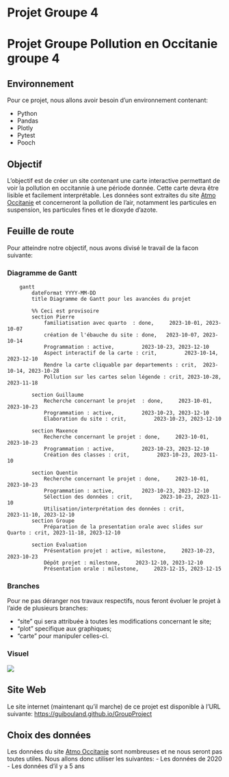 # Projet Groupe 4
# Projet Groupe Pollution en Occitanie groupe 4
## Environnement
Pour ce projet, nous allons avoir besoin d'un environnement contenant:

* Python
* Pandas
* Plotly
* Pytest
* Pooch

## Objectif
L'objectif est de créer un site contenant une carte interactive permettant de voir la pollution en occitannie à une période donnée. Cette carte devra être lisible et facilement interprétable.
Les données sont extraites du site [Atmo Occitanie](https://data-atmo-occitanie.opendata.arcgis.com/pages/liste-des-flux) et concerneront la pollution de l'air, notamment les particules en suspension, les particules fines et le dioxyde d'azote.

## Feuille de route
Pour atteindre notre objectif, nous avons divisé le travail de la facon suivante: 

### Diagramme de Gantt
```mermaid
    gantt
        dateFormat YYYY-MM-DD
        title Diagramme de Gantt pour les avancées du projet
        
        %% Ceci est provisoire
        section Pierre
            familiatisation avec quarto  : done,     2023-10-01, 2023-10-07
            création de l'ébauche du site : done,   2023-10-07, 2023-10-14
            Programmation : active,         2023-10-23, 2023-12-10
            Aspect interactif de la carte : crit,         2023-10-14, 2023-12-10
            Rendre la carte cliquable par departements : crit,  2023-10-14, 2023-10-28
            Pollution sur les cartes selon légende : crit, 2023-10-28, 2023-11-18
            
        section Guillaume
            Recherche concernant le projet  : done,     2023-10-01, 2023-10-23
            Programmation : active,         2023-10-23, 2023-12-10
            Elaboration du site : crit,         2023-10-23, 2023-12-10
            
        section Maxence
            Recherche concernant le projet : done,     2023-10-01, 2023-10-23
            Programmation : active,         2023-10-23, 2023-12-10
            Création des classes : crit,         2023-10-23, 2023-11-10
            
        section Quentin
            Recherche concernant le projet : done,     2023-10-01, 2023-10-23
            Programmation : active,         2023-10-23, 2023-12-10
            Sélection des données : crit,         2023-10-23, 2023-11-10
            Utilisation/interprétation des données : crit,         2023-11-10, 2023-12-10
        section Groupe
            Préparation de la presentation orale avec slides sur Quarto : crit, 2023-11-18, 2023-12-10
        
        section Evaluation
            Présentation projet : active, milestone,     2023-10-23, 2023-10-23
            Dépôt projet : milestone,     2023-12-10, 2023-12-10
            Présentation orale : milestone,     2023-12-15, 2023-12-15

```
### Branches
Pour ne pas déranger nos travaux respectifs, nous feront évoluer le projet à l'aide de plusieurs branches:

* "site" qui sera attribuée à toutes les modifications concernant le site;
* "plot" specifique aux graphiques;
* "carte" pour manipuler celles-ci.

### Visuel
![](https://guibouland.github.io/GroupProject/images/objectifSchema.png)

## Site Web
Le site internet (maintenant qu'il marche) de ce projet est disponible à l'URL suivante: [https://guibouland.github.io/GroupProject](https://guibouland.github.io/GroupProject/)

## Choix des données
Les données du site [Atmo Occitanie](https://data-atmo-occitanie.opendata.arcgis.com/pages/liste-des-flux) sont nombreuses et ne nous seront pas toutes utiles. Nous allons donc utiliser les suivantes:
- Les données de 2020
- Les données d'il y a 5 ans




